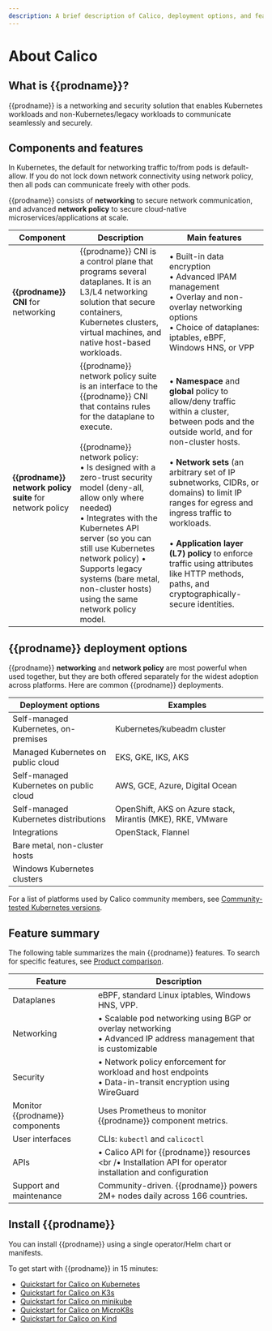 ```yaml
---
description: A brief description of Calico, deployment options, and features.
---
```


# About Calico 

## What is {{prodname}}?

{{prodname}} is a networking and security solution that enables Kubernetes workloads and non-Kubernetes/legacy workloads to communicate seamlessly and securely. 

## Components and features

In Kubernetes, the default for networking traffic to/from pods is default-allow. If you do not lock down network connectivity using network policy, then all pods can communicate freely with other pods. 

{{prodname}} consists of **networking** to secure network communication, and advanced **network policy** to secure cloud-native microservices/applications at scale.

| Component                                                | **Description**                                              | Main features                                                |
| -------------------------------------------------------- | ------------------------------------------------------------ | ------------------------------------------------------------ |
| **{{prodname}} CNI** for networking                       | {{prodname}} CNI is a control plane that programs several dataplanes. It is an L3/L4 networking solution that secure containers, Kubernetes clusters, virtual machines, and native host-based workloads. | &bull; Built-in data encryption<br />&bull; Advanced IPAM management<br />&bull; Overlay and non-overlay networking options<br />&bull; Choice of dataplanes: iptables, eBPF, Windows HNS, or VPP |
| **{{prodname}} network policy suite** for network policy | {{prodname}} network policy suite is an interface to the {{prodname}} CNI that contains rules for the dataplane to execute.  <br /><br />{{prodname}} network policy:<br />&bull; Is designed with a zero-trust security model (deny-all, allow only where needed) <br />&bull; Integrates with the Kubernetes API server (so you can still use Kubernetes network policy) &bull;  Supports legacy systems (bare metal, non-cluster hosts) using the same network policy model. | &bull; **Namespace** and **global** policy to allow/deny traffic within a cluster, between pods and the outside world, and for non-cluster hosts.<br /><br />&bull; **Network sets** (an arbitrary set of IP subnetworks, CIDRs, or domains) to limit IP ranges for egress and ingress traffic to workloads.<br /><br />&bull; **Application layer (L7) policy** to enforce traffic using attributes like HTTP methods, paths, and cryptographically-secure identities. |

## {{prodname}} deployment options

{{prodname}} **networking** and **network policy** are most powerful when used together, but they are both offered separately for the widest adoption across platforms. Here are common {{prodname}} deployments. 

| Deployment options                      | Examples                                                   |
| --------------------------------------- | ---------------------------------------------------------- |
| Self-managed Kubernetes, on-premises    | Kubernetes/kubeadm cluster                                 |
| Managed Kubernetes on public cloud      | EKS, GKE, IKS, AKS                                         |
| Self-managed Kubernetes on public cloud | AWS, GCE, Azure, Digital Ocean                             |
| Self-managed Kubernetes distributions   | OpenShift, AKS on Azure stack, Mirantis (MKE), RKE, VMware |
| Integrations                            | OpenStack, Flannel                                         |
| Bare metal, non-cluster hosts           |                                                            |
| Windows Kubernetes clusters             |                                                            |

For a list of platforms used by Calico community members, see [Community-tested Kubernetes versions](../getting-started/kubernetes/community-tested).

## Feature summary

The following table summarizes the main {{prodname}} features. To search for specific features, see [Product comparison](product-comparison).

| Feature                      | Description                                                  |
| ---------------------------- | ------------------------------------------------------------ |
| Dataplanes                   | eBPF, standard Linux iptables, Windows HNS, VPP.         |
| Networking                   | &bull; Scalable pod networking using BGP or overlay networking<br />&bull; Advanced IP address management that is customizable |
| Security                     | &bull; Network policy enforcement for workload and host endpoints<br />&bull; Data-in-transit encryption using WireGuard |
| Monitor {{prodname}} components | Uses Prometheus to monitor {{prodname}} component metrics.     |
| User interfaces              | CLIs: `kubectl` and `calicoctl`                              |
| APIs                         | &bull; Calico API for {{prodname}} resources <br /&bull; Installation API for operator installation and configuration |
| Support and maintenance      | Community-driven. {{prodname}} powers 2M+ nodes daily across 166 countries. |

## Install {{prodname}}

You can install {{prodname}} using a single operator/Helm chart or manifests.

To get start with {{prodname}} in 15 minutes:

- [Quickstart for Calico on Kubernetes](../getting-started/kubernetes/quickstart.mdx)
- [Quickstart for Calico on K3s](../getting-started/kubernetes/k3s/quickstart.mdx)
- [Quickstart for Calico on minikube](../getting-started/kubernetes/minikube.mdx)
- [Quickstart for Calico on MicroK8s](../getting-started/kubernetes/microk8s.mdx)
- [Quickstart for Calico on Kind](../getting-started/kubernetes/kind.mdx)
